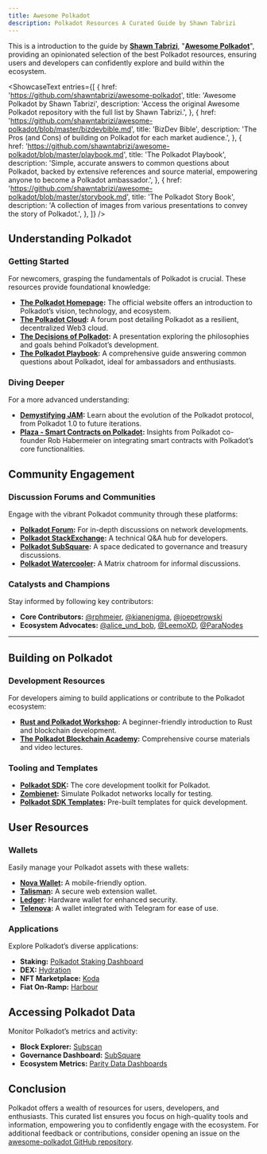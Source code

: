 ```yaml
---
title: Awesome Polkadot
description: Polkadot Resources A Curated Guide by Shawn Tabrizi
---
```



This is a introduction to the guide by **[Shawn Tabrizi](https://x.com/shawntabrizi)**, "**[Awesome Polkadot](https://github.com/shawntabrizi/awesome-polkadot)**", providing an opinionated selection of the best Polkadot resources, ensuring users and developers can confidently explore and build within the ecosystem.


<ShowcaseText
  entries={[
    {
      href: 'https://github.com/shawntabrizi/awesome-polkadot',
      title: 'Awesome Polkadot by Shawn Tabrizi',
      description: 'Access the original Awesome Polkadot repository with the full list by Shawn Tabrizi.',
    },
        {
      href: 'https://github.com/shawntabrizi/awesome-polkadot/blob/master/bizdevbible.md',
      title: 'BizDev Bible',
      description: 'The Pros (and Cons) of building on Polkadot for each market audience.',
    },
        {
      href: 'https://github.com/shawntabrizi/awesome-polkadot/blob/master/playbook.md',
      title: 'The Polkadot Playbook',
      description: 'Simple, accurate answers to common questions about Polkadot, backed by extensive references and source material, empowering anyone to become a Polkadot ambassador.',
    },
        {
      href: 'https://github.com/shawntabrizi/awesome-polkadot/blob/master/storybook.md',
      title: 'The Polkadot Story Book',
      description: 'A collection of images from various presentations to convey the story of Polkadot.',
    },
  ]}
/>

## **Understanding Polkadot**
### **Getting Started**
For newcomers, grasping the fundamentals of Polkadot is crucial. These resources provide foundational knowledge:

- **[The Polkadot Homepage](https://polkadot.com/):** The official website offers an introduction to Polkadot’s vision, technology, and ecosystem.
- **[The Polkadot Cloud](https://forum.polkadot.network/t/the-polkadot-cloud/10670):** A forum post detailing Polkadot as a resilient, decentralized Web3 cloud.
- **[The Decisions of Polkadot](https://www.youtube.com/watch?v=mQckxpMUBo8):** A presentation exploring the philosophies and goals behind Polkadot’s development.
- **[The Polkadot Playbook](https://github.com/shawntabrizi/awesome-polkadot/blob/master/playbook.md):** A comprehensive guide answering common questions about Polkadot, ideal for ambassadors and enthusiasts.

### **Diving Deeper**
For a more advanced understanding:

- **[Demystifying JAM](https://blog.kianenigma.nl/posts/tech/demystifying-jam/):** Learn about the evolution of the Polkadot protocol, from Polkadot 1.0 to future iterations.
- **[Plaza - Smart Contracts on Polkadot](https://www.rob.tech/blog/plaza/):** Insights from Polkadot co-founder Rob Habermeier on integrating smart contracts with Polkadot’s core functionalities.

## **Community Engagement**
### **Discussion Forums and Communities**
Engage with the vibrant Polkadot community through these platforms:

- **[Polkadot Forum](https://forum.polkadot.network/):** For in-depth discussions on network developments.
- **[Polkadot StackExchange](https://substrate.stackexchange.com/):** A technical Q&A hub for developers.
- **[Polkadot SubSquare](https://polkadot.subsquare.io/):** A space dedicated to governance and treasury discussions.
- **[Polkadot Watercooler](https://matrix.to/#/#polkadot-watercooler:parity.io):** A Matrix chatroom for informal discussions.

### **Catalysts and Champions**
Stay informed by following key contributors:

- **Core Contributors:** [@rphmeier](https://twitter.com/rphmeier), [@kianenigma](https://twitter.com/kianenigma), [@joepetrowski](https://twitter.com/joepetrowski)
- **Ecosystem Advocates:** [@alice_und_bob](https://twitter.com/alice_und_bob), [@LeemoXD](https://twitter.com/LeemoXD), [@ParaNodes](https://twitter.com/ParaNodes)

---

## **Building on Polkadot**
### **Development Resources**
For developers aiming to build applications or contribute to the Polkadot ecosystem:

- **[Rust and Polkadot Workshop](https://www.shawntabrizi.com/rust-and-polkadot-workshop/):** A beginner-friendly introduction to Rust and blockchain development.
- **[The Polkadot Blockchain Academy](https://github.com/Polkadot-Blockchain-Academy):** Comprehensive course materials and video lectures.

### **Tooling and Templates**
- **[Polkadot SDK](https://github.com/paritytech/polkadot-sdk):** The core development toolkit for Polkadot.
- **[Zombienet](https://github.com/paritytech/zombienet):** Simulate Polkadot networks locally for testing.
- **[Polkadot SDK Templates](https://paritytech.github.io/polkadot-sdk/master/polkadot_sdk_docs/polkadot_sdk/templates/index.html):** Pre-built templates for quick development.

## **User Resources**
### **Wallets**
Easily manage your Polkadot assets with these wallets:

- **[Nova Wallet](https://novawallet.io/):** A mobile-friendly option.
- **[Talisman](https://www.talisman.xyz/):** A secure web extension wallet.
- **[Ledger](https://www.ledger.com/coin/wallet/polkadot):** Hardware wallet for enhanced security.
- **[Telenova](https://medium.com/novasama-technologies/meet-telenova-your-newbie-friendly-polkadot-wallet-built-into-telegram-5d9e9570d334):** A wallet integrated with Telegram for ease of use.

### **Applications**
Explore Polkadot’s diverse applications:
- **Staking:** [Polkadot Staking Dashboard](https://staking.polkadot.cloud)
- **DEX:** [Hydration](https://hydration.net/)
- **NFT Marketplace:** [Koda](https://koda.art/)
- **Fiat On-Ramp:** [Harbour](https://ramp.harbour.fi/polkadot/)

## **Accessing Polkadot Data**
Monitor Polkadot’s metrics and activity:
- **Block Explorer:** [Subscan](https://polkadot.subscan.io/)
- **Governance Dashboard:** [SubSquare](https://www.subsquare.io/)
- **Ecosystem Metrics:** [Parity Data Dashboards](https://data.parity.io/)

## **Conclusion**
Polkadot offers a wealth of resources for users, developers, and enthusiasts. This curated list ensures you focus on high-quality tools and information, empowering you to confidently engage with the ecosystem. For additional feedback or contributions, consider opening an issue on the [awesome-polkadot GitHub repository](https://github.com/shawntabrizi/awesome-polkadot/issues).
